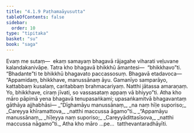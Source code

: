 ```yaml
---
title: "4.1.9 Paṭhamaāyusutta"
tableOfContents: false
sidebar:
  order: 10
type: "tipitaka"
basket: "su"
book: "saga"
---
```



<DynamicBreadcrumb />

<Division number="145" book="saga">

<Paragraph number="808" book="saga">
Evaṃ me sutaṃ—  ekaṃ samayaṃ bhagavā rājagahe viharati veḷuvane kalandakanivāpe. Tatra kho bhagavā bhikkhū āmantesi—  “bhikkhavo”ti. “Bhadante”ti te bhikkhū bhagavato paccassosuṃ. Bhagavā etadavoca—
</Paragraph>

<Paragraph number="809" book="saga">
“Appamidaṃ, bhikkhave, manussānaṃ āyu. Gamanīyo samparāyo, kattabbaṃ kusalaṃ, caritabbaṃ brahmacariyaṃ. Natthi jātassa amaraṇaṃ. Yo, bhikkhave, ciraṃ jīvati, so vassasataṃ appaṃ vā bhiyyo”ti.
</Paragraph>

<Paragraph number="810" book="saga">
Atha kho māro pāpimā yena bhagavā tenupasaṅkami; upasaṅkamitvā bhagavantaṃ gāthāya ajjhabhāsi—
</Paragraph>

<Paragraph number="811" type="verses" book="saga">
_“Dīghamāyu manussānaṃ,_  
_na naṃ hīḷe suporiso;_  
_Careyya khīramattova,_  
_natthi maccussa āgamo”ti._  

</Paragraph>

<Paragraph number="812" type="verses" book="saga">
_“Appamāyu manussānaṃ,_  
_hīḷeyya naṃ suporiso;_  
_Careyyādittasīsova,_  
_natthi maccussa nāgamo”ti._  

</Paragraph>

<Paragraph number="813" book="saga">
Atha kho māro …pe…  tatthevantaradhāyīti.
</Paragraph>
</Division>